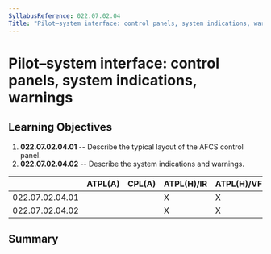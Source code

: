 ```yaml
---
SyllabusReference: 022.07.02.04
Title: "Pilot–system interface: control panels, system indications, warnings"
---
```


# Pilot–system interface: control panels, system indications, warnings

## Learning Objectives

1.  **022.07.02.04.01** -- Describe the typical layout of the AFCS control
    panel.
2.  **022.07.02.04.02** -- Describe the system indications and warnings.

|                 | ATPL(A) | CPL(A) | ATPL(H)/IR | ATPL(H)/VFR | CPL(H) | IR  | CBIR(A) |
| --------------- | ------- | ------ | ---------- | ----------- | ------ | --- | ------- |
| 022.07.02.04.01 |         |        | X          | X           | X      |     |         |
| 022.07.02.04.02 |         |        | X          | X           | X      |     |         |

## Summary
